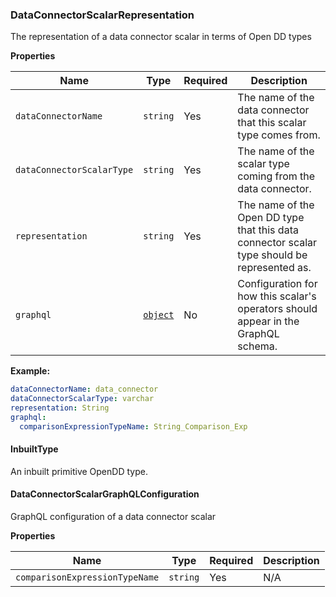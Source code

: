 ### DataConnectorScalarRepresentation

The representation of a data connector scalar in terms of Open DD types

**Properties**

| Name | Type | Required | Description |
| ----- | ----- | ----- | ----- |
| `dataConnectorName` | `string` | Yes | The name of the data connector that this scalar type comes from. |
| `dataConnectorScalarType` | `string` | Yes | The name of the scalar type coming from the data connector. |
| `representation` | `string` | Yes | The name of the Open DD type that this data connector scalar type should be represented as. |
| `graphql` | [`object`](#dataconnectorscalargraphqlconfiguration) | No | Configuration for how this scalar's operators should appear in the GraphQL schema. |


**Example:**

```yaml
dataConnectorName: data_connector
dataConnectorScalarType: varchar
representation: String
graphql:
  comparisonExpressionTypeName: String_Comparison_Exp

```


#### InbuiltType

An inbuilt primitive OpenDD type.



#### DataConnectorScalarGraphQLConfiguration

GraphQL configuration of a data connector scalar



**Properties**

| Name | Type | Required | Description |
| ----- | ----- | ----- | ----- |
| `comparisonExpressionTypeName` | `string` | Yes | N/A |
